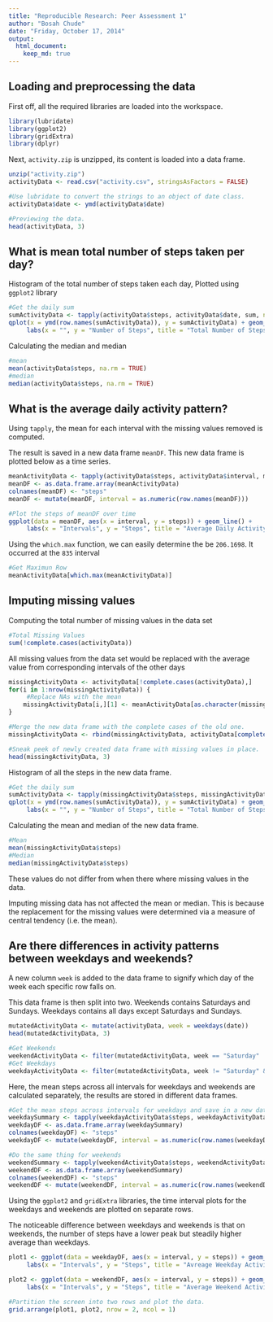 ```yaml
---
title: "Reproducible Research: Peer Assessment 1"
author: "Bosah Chude"
date: "Friday, October 17, 2014"
output: 
  html_document:
    keep_md: true
---
```



## Loading and preprocessing the data
First off, all the required libraries are loaded into the workspace.
```r
library(lubridate)
library(ggplot2)
library(gridExtra)
library(dplyr)
```
Next, `activity.zip` is unzipped, its content is loaded into a data frame.
```r
unzip("activity.zip")
activityData <- read.csv("activity.csv", stringsAsFactors = FALSE)

#Use lubridate to convert the strings to an object of date class.
activityData$date <- ymd(activityData$date)

#Previewing the data.
head(activityData, 3)
```

## What is mean total number of steps taken per day?
Histogram of the total number of steps taken each day, Plotted using `ggplot2` library
```r
#Get the daily sum
sumActivityData <- tapply(activityData$steps, activityData$date, sum, na.rm = TRUE)
qplot(x = ymd(row.names(sumActivityData)), y = sumActivityData) + geom_bar(stat="identity") +
     labs(x = "", y = "Number of Steps", title = "Total Number of Steps Taken Each Day")
```

Calculating the median and median
```r
#mean
mean(activityData$steps, na.rm = TRUE)
#median
median(activityData$steps, na.rm = TRUE)
```

## What is the average daily activity pattern?
Using `tapply`, the mean for each interval with the missing values removed is computed.

The result is saved in a new data frame `meanDF`. This new data frame is plotted below as a time series.
```r
meanActivityData <- tapply(activityData$steps, activityData$interval, mean, na.rm = TRUE)
meanDF <- as.data.frame.array(meanActivityData)
colnames(meanDF) <- "steps"
meanDF <- mutate(meanDF, interval = as.numeric(row.names(meanDF)))

#Plot the steps of meanDF over time
ggplot(data = meanDF, aes(x = interval, y = steps)) + geom_line() +
     labs(x = "Intervals", y = "Steps", title = "Average Daily Activity Pattern")
```

Using the `which.max` function, we can easily determine the be `206.1698`. It occurred at the `835` interval
```r
#Get Maximun Row
meanActivityData[which.max(meanActivityData)]
```

## Imputing missing values
Computing the total number of missing values in the data set
```r
#Total Missing Values
sum(!complete.cases(activityData))
```

All missing values from the data set would be replaced with the average value from corresponding
intervals of the other days
```r
missingActivityData <- activityData[!complete.cases(activityData),]
for(i in 1:nrow(missingActivityData)) {
     #Replace NAs with the mean
    missingActivityData[i,][1] <- meanActivityData[as.character(missingActivityData[i,][3])]    
}

#Merge the new data frame with the complete cases of the old one.
missingActivityData <- rbind(missingActivityData, activityData[complete.cases(activityData),])

#Sneak peek of newly created data frame with missing values in place.
head(missingActivityData, 3)
```

Histogram of all the steps in the new data frame.
```r
#Get the daily sum
sumActivityData <- tapply(missingActivityData$steps, missingActivityData$date, sum, na.rm = TRUE)
qplot(x = ymd(row.names(sumActivityData)), y = sumActivityData) + geom_bar(stat="identity") +
     labs(x = "", y = "Number of Steps", title = "Total Number of Steps Taken Each Day (No Missing Values)")
```

Calculating the mean and median of the new data frame.
```r
#Mean
mean(missingActivityData$steps)
#Median
median(missingActivityData$steps)
```
These values do not differ from when there where missing values in the data.

Imputing missing data has not affected the mean or median. This is because the replacement for the missing values were determined via a measure of central tendency (i.e. the mean).

## Are there differences in activity patterns between weekdays and weekends?
A new column `week` is added to the data frame to signify which day of the week each specific row falls on.

This data frame is then split into two. Weekends contains Saturdays and Sundays. Weekdays contains all days except Saturdays and Sundays.
```r
mutatedActivityData <- mutate(activityData, week = weekdays(date))
head(mutatedActivityData, 3)

#Get Weekends
weekendActivityData <- filter(mutatedActivityData, week == "Saturday" | week == "Sunday" )
#Get Weekdays
weekdayActivityData <- filter(mutatedActivityData, week != "Saturday" & week != "Sunday" )
```

Here, the mean steps across all intervals for weekdays and weekends are calculated separately, the results are stored in different data frames.
```r
#Get the mean steps across intervals for weekdays and save in a new data frame
weekdaySummary <- tapply(weekdayActivityData$steps, weekdayActivityData$interval, mean, na.rm = TRUE)
weekdayDF <- as.data.frame.array(weekdaySummary)
colnames(weekdayDF) <- "steps"
weekdayDF <- mutate(weekdayDF, interval = as.numeric(row.names(weekdayDF)))

#Do the same thing for weekends
weekendSummary <- tapply(weekendActivityData$steps, weekendActivityData$interval, mean, na.rm = TRUE)
weekendDF <- as.data.frame.array(weekendSummary)
colnames(weekendDF) <- "steps"
weekendDF <- mutate(weekendDF, interval = as.numeric(row.names(weekendDF)))
```


Using the `ggplot2` and `gridExtra` libraries, the time interval plots for the weekdays and weekends are plotted on separate rows.

The noticeable difference between weekdays and weekends is that on weekends, the number of steps have a lower peak but steadily higher average than weekdays. 

```r
plot1 <- ggplot(data = weekdayDF, aes(x = interval, y = steps)) + geom_line() + ylim(-0, 245) +
     labs(x = "Intervals", y = "Steps", title = "Avreage Weekday Activity Pattern")

plot2 <- ggplot(data = weekendDF, aes(x = interval, y = steps)) + geom_line() + ylim(-0, 245) +
     labs(x = "Intervals", y = "Steps", title = "Average Weekend Activity Pattern")

#Partition the screen into two rows and plot the data.
grid.arrange(plot1, plot2, nrow = 2, ncol = 1)
```






